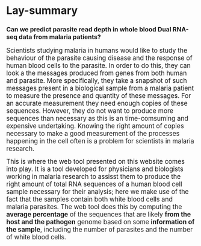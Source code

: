 # Lay-summary

### Can we predict parasite read depth in whole blood Dual RNA-seq data from malaria patients?

<big>
Scientists studying malaria in humans would like to study the behaviour of the parasite causing disease and the response of human blood cells to the parasite. In order to do this, they can look a the messages produced from genes from both human and parasite. More specifically, they take a snapshot of such messages present in a biological sample from a malaria patient to measure the presence and quantity of these messages. For an accurate measurement they need enough copies of these sequences. However, they do not want to produce more sequences than necessary as this is an time-comsuming and expensive undertaking. Knowing the right amount of copies necessary to make a good measurement of the processes happening in the cell often is a problem for scientists in malaria research.  

This is where the web tool presented on this website comes into play. It is a tool developed for physicians and biologists working in malaria research to assisst them to produce the right amount of total RNA sequences of a human blood cell sample necessary for their analysis; here we make use of the fact that the samples contain both white blood cells and malaria parasites.
The web tool does this by computing the **average percentage** of the sequences that are likely **from the host and the pathogen** genome based on some **information of the sample**, including the number of parasites and the number of white blood cells. 
</big>
